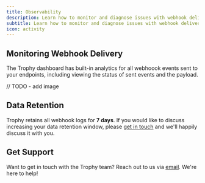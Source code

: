 ```yaml
---
title: Observability
description: Learn how to monitor and diagnose issues with webhook delivery.
subtitle: Learn how to monitor and diagnose issues with webhook delivery.
icon: activity
---
```


## Monitoring Webhook Delivery

The Trophy dashboard has built-in analytics for all webhoook events sent to your endpoints, including viewing the status of sent events and the payload.

// TODO - add image

## Data Retention

Trophy retains all webhook logs for **7 days**. If you would like to discuss increasing your data retention window, please [get in touch](mailto:support@trophy.so) and we'll happily discuss it with you.

## Get Support

Want to get in touch with the Trophy team? Reach out to us via [email](mailto:support@trophy.so). We're here to help!
